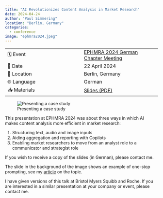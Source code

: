 ```yaml
---
title: "AI Revolutionizes Content Analysis in Market Research"
date: 2024-04-24
author: "Paul Simmering"
location: "Berlin, Germany"
categories:
  - conference
image: "ephmra2024.jpeg"
---
```


| | |
| --- | --- |
| 🗓️ Event | [EPHMRA 2024 German Chapter Meeting](https://www.ephmra.org/events/43)|
| 📅 Date | 22 April 2024 |
| 📍 Location | Berlin, Germany |
| 🌐 Language | German |
| 📥 Materials | [Slides (PDF)](/talks/ephmra2024/ephmra_2024_llms.pdf) |

![Presenting a case study](ephmra2024.jpeg)

This presentation at EPHMRA 2024 was about three ways in which AI makes content analysis more efficient in market research:

1. Structuring text, audio and image inputs
2. Aiding aggregation and reporting with Copilots
3. Enabling market researchers to move from an analyst role to a communicator and strategist role

If you wish to receive a copy of the slides (in German), please contact me.

The slide in the background of the image shows an example of one-stop prompting, see my [article](/blog/one-stop-nlp/) on the topic.

I have given versions of this talk at Bristol Myers Squibb and Roche. If you are interested in a similar presentation at your company or event, please contact me.
